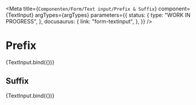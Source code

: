 
<Meta
  title={`Componenten/Form/Text input/Prefix & Suffix`}
  component={TextInput}
  argTypes={argTypes}
  parameters={{
    status: {
      type: "WORK IN PROGRESS",
    },
    docusaurus: {
      link: "form-textinput",
    },
  }}
/>

# Prefix

<Canvas>
  <Story name="Prefix" args={{ ...defaultArgs, valueType: "currency", prefix: "€" }}>
    {TextInput.bind({})}
  </Story>
</Canvas>

## Suffix

<Canvas>
  <Story name="Suffix" args={{ ...defaultArgs, valueType: "number", suffix: "m³" }}>
    {TextInput.bind({})}
  </Story>
</Canvas>
